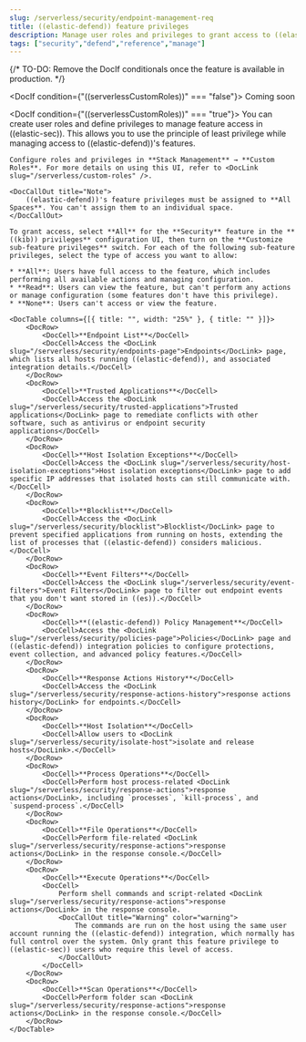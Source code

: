 ```yaml
---
slug: /serverless/security/endpoint-management-req
title: ((elastic-defend)) feature privileges
description: Manage user roles and privileges to grant access to ((elastic-defend)) features.
tags: ["security","defend","reference","manage"]
---
```


{/* TO-DO: Remove the DocIf conditionals once the feature is available in production. */}

<DocIf condition={"((serverlessCustomRoles))" === "false"}>
    <DocBadgeComingSoon>Coming soon</DocBadgeComingSoon>
</DocIf>

<DocIf condition={"((serverlessCustomRoles))" === "true"}> 
    You can create user roles and define privileges to manage feature access in ((elastic-sec)). This allows you to use the principle of least privilege while managing access to ((elastic-defend))'s features.

    Configure roles and privileges in **Stack Management** → **Custom Roles**. For more details on using this UI, refer to <DocLink slug="/serverless/custom-roles" />.

    <DocCallOut title="Note">
        ((elastic-defend))'s feature privileges must be assigned to **All Spaces**. You can't assign them to an individual space. 
    </DocCallOut>

    To grant access, select **All** for the **Security** feature in the **((kib)) privileges** configuration UI, then turn on the **Customize sub-feature privileges** switch. For each of the following sub-feature privileges, select the type of access you want to allow:

    * **All**: Users have full access to the feature, which includes performing all available actions and managing configuration.
    * **Read**: Users can view the feature, but can't perform any actions or manage configuration (some features don't have this privilege).
    * **None**: Users can't access or view the feature.

    <DocTable columns={[{ title: "", width: "25%" }, { title: "" }]}>
        <DocRow>
            <DocCell>**Endpoint List**</DocCell>
            <DocCell>Access the <DocLink slug="/serverless/security/endpoints-page">Endpoints</DocLink> page, which lists all hosts running ((elastic-defend)), and associated integration details.</DocCell>
        </DocRow>
        <DocRow>
            <DocCell>**Trusted Applications**</DocCell>
            <DocCell>Access the <DocLink slug="/serverless/security/trusted-applications">Trusted applications</DocLink> page to remediate conflicts with other software, such as antivirus or endpoint security applications</DocCell>
        </DocRow>
        <DocRow>
            <DocCell>**Host Isolation Exceptions**</DocCell>
            <DocCell>Access the <DocLink slug="/serverless/security/host-isolation-exceptions">Host isolation exceptions</DocLink> page to add specific IP addresses that isolated hosts can still communicate with.</DocCell>
        </DocRow>
        <DocRow>
            <DocCell>**Blocklist**</DocCell>
            <DocCell>Access the <DocLink slug="/serverless/security/blocklist">Blocklist</DocLink> page to prevent specified applications from running on hosts, extending the list of processes that ((elastic-defend)) considers malicious.</DocCell>
        </DocRow>
        <DocRow>
            <DocCell>**Event Filters**</DocCell>
            <DocCell>Access the <DocLink slug="/serverless/security/event-filters">Event Filters</DocLink> page to filter out endpoint events that you don't want stored in ((es)).</DocCell>
        </DocRow>
        <DocRow>
            <DocCell>**((elastic-defend)) Policy Management**</DocCell>
            <DocCell>Access the <DocLink slug="/serverless/security/policies-page">Policies</DocLink> page and ((elastic-defend)) integration policies to configure protections, event collection, and advanced policy features.</DocCell>
        </DocRow>
        <DocRow>
            <DocCell>**Response Actions History**</DocCell>
            <DocCell>Access the <DocLink slug="/serverless/security/response-actions-history">response actions history</DocLink> for endpoints.</DocCell>
        </DocRow>
        <DocRow>
            <DocCell>**Host Isolation**</DocCell>
            <DocCell>Allow users to <DocLink slug="/serverless/security/isolate-host">isolate and release hosts</DocLink>.</DocCell>
        </DocRow>
        <DocRow>
            <DocCell>**Process Operations**</DocCell>
            <DocCell>Perform host process-related <DocLink slug="/serverless/security/response-actions">response actions</DocLink>, including `processes`, `kill-process`, and `suspend-process`.</DocCell>
        </DocRow>
        <DocRow>
            <DocCell>**File Operations**</DocCell>
            <DocCell>Perform file-related <DocLink slug="/serverless/security/response-actions">response actions</DocLink> in the response console.</DocCell>
        </DocRow>
        <DocRow>
            <DocCell>**Execute Operations**</DocCell>
            <DocCell>
                Perform shell commands and script-related <DocLink slug="/serverless/security/response-actions">response actions</DocLink> in the response console.
                <DocCallOut title="Warning" color="warning">
                    The commands are run on the host using the same user account running the ((elastic-defend)) integration, which normally has full control over the system. Only grant this feature privilege to ((elastic-sec)) users who require this level of access.
                </DocCallOut>
            </DocCell>
        </DocRow>
        <DocRow>
            <DocCell>**Scan Operations**</DocCell>
            <DocCell>Perform folder scan <DocLink slug="/serverless/security/response-actions">response actions</DocLink> in the response console.</DocCell>
        </DocRow>
    </DocTable>
</DocIf>
